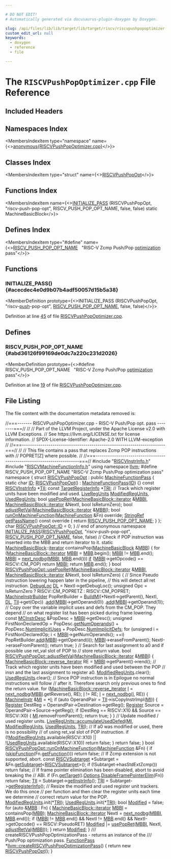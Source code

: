 ```yaml
---

# DO NOT EDIT!
# Automatically generated via docusaurus-plugin-doxygen by Doxygen.

slug: /api/files/lib/lib/target/lib/target/riscv/riscvpushpopoptimizer-cpp
custom_edit_url: null
keywords:
  - doxygen
  - reference
  - file

---
```





# The `RISCVPushPopOptimizer.cpp` File Reference

<DoxygenPage pluginConfig={pluginConfig}>



## Included Headers

<IncludesList>
<IncludesListItem
  filePath="RISCVInstrInfo.h"
  permalink="/docs/api/files/lib/lib/target/lib/target/riscv/riscvinstrinfo-h"
  isLocal="true" />
<IncludesListItem
  filePath="RISCVMachineFunctionInfo.h"
  permalink="/docs/api/files/lib/lib/target/lib/target/riscv/riscvmachinefunctioninfo-h"
  isLocal="true" />
</IncludesList>

## Namespaces Index

<MembersIndex>

<MembersIndexItem
  type="namespace"
  name={<><a href="/docs/api/namespaces/anonymous-riscvpushpopoptimizer-cpp-">anonymous&#123;RISCVPushPopOptimizer.cpp&#125;</a></>}>
</MembersIndexItem>

</MembersIndex>

## Classes Index

<MembersIndex>

<MembersIndexItem
  type="struct"
  name={<><a href="/docs/api/structs/anonymous-namespace-riscvpushpopoptimizer-cpp-/riscvpushpopopt">RISCVPushPopOpt</a></>}>
</MembersIndexItem>

</MembersIndex>

## Functions Index

<MembersIndex>

<MembersIndexItem
  name={<><a href="#acecdec4e0d9b07b4adf50057d15b5a38">INITIALIZE&#95;PASS</a> (RISCVPushPopOpt, &quot;riscv-push-pop-opt&quot;, RISCV&#95;PUSH&#95;POP&#95;OPT&#95;NAME, false, false) static MachineBasicBlock</>}>
</MembersIndexItem>

</MembersIndex>

## Defines Index

<MembersIndex>

<MembersIndexItem
  type="#define"
  name={<><a href="#abd36126f99169de0dc7a220c231d2026">RISCV&#95;PUSH&#95;POP&#95;OPT&#95;NAME</a>&nbsp;&nbsp;&nbsp;&quot;RISC-V Zcmp Push/Pop <a href="/docs/api/files/lib/lib/target/lib/target/hexagon/hexagonconstextenders-cpp/#a43d54efefb64441d158c7ee76c121c7a">optimization</a> pass&quot;</>}>
</MembersIndexItem>

</MembersIndex>


<SectionDefinition>

## Functions

### INITIALIZE&#95;PASS() {#acecdec4e0d9b07b4adf50057d15b5a38}

<MemberDefinition
  prototype={<>INITIALIZE&#95;PASS (RISCVPushPopOpt, &quot;riscv-<a href="/docs/api/files/lib/lib/remarks/bitstreamremarkserializer-cpp/#a720622fc32fd2435f7726d832d851ea6">push</a>-pop-opt&quot;, <a href="#abd36126f99169de0dc7a220c231d2026">RISCV&#95;PUSH&#95;POP&#95;OPT&#95;NAME</a>, false, false)</>}>

Definition at line <a href="#l00045">45</a> of file <a href="/docs/api/files/lib/lib/target/lib/target/riscv/riscvpushpopoptimizer-cpp">RISCVPushPopOptimizer.cpp</a>.
</MemberDefinition>

</SectionDefinition>

<SectionDefinition>

## Defines

### RISCV&#95;PUSH&#95;POP&#95;OPT&#95;NAME {#abd36126f99169de0dc7a220c231d2026}

<MemberDefinition
  prototype={<>#define RISCV&#95;PUSH&#95;POP&#95;OPT&#95;NAME&nbsp;&nbsp;&nbsp;&quot;RISC-V Zcmp Push/Pop <a href="/docs/api/files/lib/lib/target/lib/target/hexagon/hexagonconstextenders-cpp/#a43d54efefb64441d158c7ee76c121c7a">optimization</a> pass&quot;</>}>

Definition at line <a href="#l00019">19</a> of file <a href="/docs/api/files/lib/lib/target/lib/target/riscv/riscvpushpopoptimizer-cpp">RISCVPushPopOptimizer.cpp</a>.
</MemberDefinition>

</SectionDefinition>

## File Listing

The file content with the documentation metadata removed is:

<ProgramListing>

<Link id="l00001" /><CodeLine lineNumber="1"><Highlight kind="comment">//===------- RISCVPushPopOptimizer.cpp - RISC-V Push/Pop opt. pass --------===//</Highlight><Highlight kind="normal"></Highlight></CodeLine>
<Link id="l00002" /><CodeLine lineNumber="2"><Highlight kind="normal"></Highlight><Highlight kind="comment">//</Highlight><Highlight kind="normal"></Highlight></CodeLine>
<Link id="l00003" /><CodeLine lineNumber="3"><Highlight kind="normal"></Highlight><Highlight kind="comment">// Part of the LLVM Project, under the Apache License v2.0 with LLVM Exceptions.</Highlight><Highlight kind="normal"></Highlight></CodeLine>
<Link id="l00004" /><CodeLine lineNumber="4"><Highlight kind="normal"></Highlight><Highlight kind="comment">// See https://llvm.org/LICENSE.txt for license information.</Highlight><Highlight kind="normal"></Highlight></CodeLine>
<Link id="l00005" /><CodeLine lineNumber="5"><Highlight kind="normal"></Highlight><Highlight kind="comment">// SPDX-License-Identifier: Apache-2.0 WITH LLVM-exception</Highlight><Highlight kind="normal"></Highlight></CodeLine>
<Link id="l00006" /><CodeLine lineNumber="6"><Highlight kind="normal"></Highlight><Highlight kind="comment">//</Highlight><Highlight kind="normal"></Highlight></CodeLine>
<Link id="l00007" /><CodeLine lineNumber="7"><Highlight kind="normal"></Highlight><Highlight kind="comment">//===----------------------------------------------------------------------===//</Highlight><Highlight kind="normal"></Highlight></CodeLine>
<Link id="l00008" /><CodeLine lineNumber="8"><Highlight kind="normal"></Highlight><Highlight kind="comment">//</Highlight><Highlight kind="normal"></Highlight></CodeLine>
<Link id="l00009" /><CodeLine lineNumber="9"><Highlight kind="normal"></Highlight><Highlight kind="comment">// This file contains a pass that replaces Zcmp POP instructions with</Highlight><Highlight kind="normal"></Highlight></CodeLine>
<Link id="l00010" /><CodeLine lineNumber="10"><Highlight kind="normal"></Highlight><Highlight kind="comment">// POPRET&#91;Z&#93; where possible.</Highlight><Highlight kind="normal"></Highlight></CodeLine>
<Link id="l00011" /><CodeLine lineNumber="11"><Highlight kind="normal"></Highlight><Highlight kind="comment">//</Highlight><Highlight kind="normal"></Highlight></CodeLine>
<Link id="l00012" /><CodeLine lineNumber="12"><Highlight kind="normal"></Highlight><Highlight kind="comment">//===----------------------------------------------------------------------===//</Highlight><Highlight kind="normal"></Highlight></CodeLine>
<Link id="l00013" /><CodeLine lineNumber="13"><Highlight kind="normal"></Highlight></CodeLine>
<Link id="l00014" /><CodeLine lineNumber="14"><Highlight kind="normal"></Highlight><Highlight kind="preprocessor">#include &quot;<a href="/docs/api/files/lib/lib/target/lib/target/riscv/riscvinstrinfo-h">RISCVInstrInfo.h</a>&quot;</Highlight><Highlight kind="normal"></Highlight></CodeLine>
<Link id="l00015" /><CodeLine lineNumber="15"><Highlight kind="normal"></Highlight><Highlight kind="preprocessor">#include &quot;<a href="/docs/api/files/lib/lib/target/lib/target/riscv/riscvmachinefunctioninfo-h">RISCVMachineFunctionInfo.h</a>&quot;</Highlight><Highlight kind="normal"></Highlight></CodeLine>
<Link id="l00016" /><CodeLine lineNumber="16"><Highlight kind="normal"></Highlight></CodeLine>
<Link id="l00017" /><CodeLine lineNumber="17"><Highlight kind="normal"></Highlight><Highlight kind="keyword">using namespace </Highlight><Highlight kind="normal"><a href="/docs/api/namespaces/llvm">llvm</a>;</Highlight></CodeLine>
<Link id="l00018" /><CodeLine lineNumber="18"><Highlight kind="normal"></Highlight></CodeLine>
<Link id="l00019" /><CodeLine lineNumber="19" lineLink="#abd36126f99169de0dc7a220c231d2026"><Highlight kind="normal"></Highlight><Highlight kind="preprocessor">#define RISCV&#95;PUSH&#95;POP&#95;OPT&#95;NAME &quot;RISC-V Zcmp Push/Pop optimization pass&quot;</Highlight><Highlight kind="normal"></Highlight></CodeLine>
<Link id="l00020" /><CodeLine lineNumber="20"><Highlight kind="normal"></Highlight></CodeLine>
<Link id="l00021" /><CodeLine lineNumber="21" lineLink="/docs/api/namespaces/anonymous-riscvpushpopoptimizer-cpp-"><Highlight kind="normal"></Highlight><Highlight kind="keyword">namespace </Highlight><Highlight kind="normal">&#123;</Highlight></CodeLine>
<Link id="l00022" /><CodeLine lineNumber="22" lineLink="/docs/api/structs/anonymous-namespace-riscvpushpopoptimizer-cpp-/riscvpushpopopt"><Highlight kind="normal"></Highlight><Highlight kind="keyword">struct </Highlight><Highlight kind="normal"><a href="/docs/api/structs/anonymous-namespace-riscvpushpopoptimizer-cpp-/riscvpushpopopt/#aca2deec271394d33c245586cde17acf7">RISCVPushPopOpt</a> : </Highlight><Highlight kind="keyword">public</Highlight><Highlight kind="normal"> <a href="/docs/api/classes/llvm/machinefunctionpass/#a29c81d2386f4a727c6d33413807530c8">MachineFunctionPass</a> &#123;</Highlight></CodeLine>
<Link id="l00023" /><CodeLine lineNumber="23" lineLink="/docs/api/structs/anonymous-namespace-riscvpushpopoptimizer-cpp-/riscvpushpopopt/#ac82fb11a7eeb914639dca284e7ea9cb8"><Highlight kind="normal">  </Highlight><Highlight kind="keyword">static</Highlight><Highlight kind="normal"> </Highlight><Highlight kind="keywordtype">char</Highlight><Highlight kind="normal"> <a href="/docs/api/structs/anonymous-namespace-riscvpushpopoptimizer-cpp-/riscvpushpopopt/#ac82fb11a7eeb914639dca284e7ea9cb8">ID</a>;</Highlight></CodeLine>
<Link id="l00024" /><CodeLine lineNumber="24"><Highlight kind="normal"></Highlight></CodeLine>
<Link id="l00025" /><CodeLine lineNumber="25" lineLink="/docs/api/structs/anonymous-namespace-riscvpushpopoptimizer-cpp-/riscvpushpopopt/#aca2deec271394d33c245586cde17acf7"><Highlight kind="normal">  <a href="/docs/api/structs/anonymous-namespace-riscvpushpopoptimizer-cpp-/riscvpushpopopt/#aca2deec271394d33c245586cde17acf7">RISCVPushPopOpt</a>() : <a href="/docs/api/classes/llvm/machinefunctionpass/#a29c81d2386f4a727c6d33413807530c8">MachineFunctionPass</a>(<a href="/docs/api/structs/anonymous-namespace-riscvpushpopoptimizer-cpp-/riscvpushpopopt/#ac82fb11a7eeb914639dca284e7ea9cb8">ID</a>) &#123;&#125;</Highlight></CodeLine>
<Link id="l00026" /><CodeLine lineNumber="26"><Highlight kind="normal"></Highlight></CodeLine>
<Link id="l00027" /><CodeLine lineNumber="27" lineLink="/docs/api/structs/anonymous-namespace-riscvpushpopoptimizer-cpp-/riscvpushpopopt/#ab187916d4d9b27e99631d7821267dd0a"><Highlight kind="normal">  </Highlight><Highlight kind="keyword">const</Highlight><Highlight kind="normal"> <a href="/docs/api/classes/llvm/riscvinstrinfo">RISCVInstrInfo</a> &#42;<a href="/docs/api/structs/anonymous-namespace-riscvpushpopoptimizer-cpp-/riscvpushpopopt/#ab187916d4d9b27e99631d7821267dd0a">TII</a>;</Highlight></CodeLine>
<Link id="l00028" /><CodeLine lineNumber="28" lineLink="/docs/api/structs/anonymous-namespace-riscvpushpopoptimizer-cpp-/riscvpushpopopt/#a9ae4b2c7ac3ea57ae3425292f4c8d0d4"><Highlight kind="normal">  </Highlight><Highlight kind="keyword">const</Highlight><Highlight kind="normal"> <a href="/docs/api/classes/llvm/targetregisterinfo">TargetRegisterInfo</a> &#42;<a href="/docs/api/structs/anonymous-namespace-riscvpushpopoptimizer-cpp-/riscvpushpopopt/#a9ae4b2c7ac3ea57ae3425292f4c8d0d4">TRI</a>;</Highlight></CodeLine>
<Link id="l00029" /><CodeLine lineNumber="29"><Highlight kind="normal"></Highlight></CodeLine>
<Link id="l00030" /><CodeLine lineNumber="30"><Highlight kind="normal">  </Highlight><Highlight kind="comment">// Track which register units have been modified and used.</Highlight><Highlight kind="normal"></Highlight></CodeLine>
<Link id="l00031" /><CodeLine lineNumber="31" lineLink="/docs/api/structs/anonymous-namespace-riscvpushpopoptimizer-cpp-/riscvpushpopopt/#a347113dba77ab072347fdd6a5e4a876f"><Highlight kind="normal">  <a href="/docs/api/classes/llvm/liveregunits">LiveRegUnits</a> <a href="/docs/api/structs/anonymous-namespace-riscvpushpopoptimizer-cpp-/riscvpushpopopt/#a347113dba77ab072347fdd6a5e4a876f">ModifiedRegUnits</a>, <a href="/docs/api/structs/anonymous-namespace-riscvpushpopoptimizer-cpp-/riscvpushpopopt/#ab12f0fa00bf98dae22174e01baa897ff">UsedRegUnits</a>;</Highlight></CodeLine>
<Link id="l00032" /><CodeLine lineNumber="32"><Highlight kind="normal"></Highlight></CodeLine>
<Link id="l00033" /><CodeLine lineNumber="33"><Highlight kind="normal">  </Highlight><Highlight kind="keywordtype">bool</Highlight><Highlight kind="normal"> <a href="/docs/api/structs/anonymous-namespace-riscvpushpopoptimizer-cpp-/riscvpushpopopt/#a9c82d545821ce74a71125df227cde299">usePopRet</a>(<a href="/docs/api/classes/llvm/machinebasicblock/#ae34c996b58df9b9ce6695a0c8b70c533">MachineBasicBlock::iterator</a> &amp;<a href="/docs/api/files/lib/lib/target/lib/target/arm/armslshardening-cpp/#ad5f691fdc1a09aaf6df5fef958b35a3d">MBBI</a>,</Highlight></CodeLine>
<Link id="l00034" /><CodeLine lineNumber="34"><Highlight kind="normal">                 <a href="/docs/api/classes/llvm/machinebasicblock/#ae34c996b58df9b9ce6695a0c8b70c533">MachineBasicBlock::iterator</a> &amp;NextI, </Highlight><Highlight kind="keywordtype">bool</Highlight><Highlight kind="normal"> IsReturnZero);</Highlight></CodeLine>
<Link id="l00035" /><CodeLine lineNumber="35"><Highlight kind="normal">  </Highlight><Highlight kind="keywordtype">bool</Highlight><Highlight kind="normal"> <a href="/docs/api/structs/anonymous-namespace-riscvpushpopoptimizer-cpp-/riscvpushpopopt/#ac6bfa516458b5082ed19852b929836f1">adjustRetVal</a>(<a href="/docs/api/classes/llvm/machinebasicblock/#ae34c996b58df9b9ce6695a0c8b70c533">MachineBasicBlock::iterator</a> &amp;<a href="/docs/api/files/lib/lib/target/lib/target/arm/armslshardening-cpp/#ad5f691fdc1a09aaf6df5fef958b35a3d">MBBI</a>);</Highlight></CodeLine>
<Link id="l00036" /><CodeLine lineNumber="36"><Highlight kind="normal">  </Highlight><Highlight kind="keywordtype">bool</Highlight><Highlight kind="normal"> <a href="/docs/api/structs/anonymous-namespace-riscvpushpopoptimizer-cpp-/riscvpushpopopt/#a26b78c90211732e17d6b4d5adede3d62">runOnMachineFunction</a>(<a href="/docs/api/classes/llvm/machinefunction">MachineFunction</a> &amp;Fn) </Highlight><Highlight kind="keyword">override</Highlight><Highlight kind="normal">;</Highlight></CodeLine>
<Link id="l00037" /><CodeLine lineNumber="37"><Highlight kind="normal"></Highlight></CodeLine>
<Link id="l00038" /><CodeLine lineNumber="38" lineLink="/docs/api/structs/anonymous-namespace-riscvpushpopoptimizer-cpp-/riscvpushpopopt/#ade068b2b547e94c2e53f245c4a7494e7"><Highlight kind="normal">  <a href="/docs/api/classes/llvm/stringref">StringRef</a> <a href="/docs/api/structs/anonymous-namespace-riscvpushpopoptimizer-cpp-/riscvpushpopopt/#ade068b2b547e94c2e53f245c4a7494e7">getPassName</a>()</Highlight><Highlight kind="keyword"> const override </Highlight><Highlight kind="normal">&#123; </Highlight><Highlight kind="keywordflow">return</Highlight><Highlight kind="normal"> <a href="#abd36126f99169de0dc7a220c231d2026">RISCV&#95;PUSH&#95;POP&#95;OPT&#95;NAME</a>; &#125;</Highlight></CodeLine>
<Link id="l00039" /><CodeLine lineNumber="39"><Highlight kind="normal">&#125;;</Highlight></CodeLine>
<Link id="l00040" /><CodeLine lineNumber="40"><Highlight kind="normal"></Highlight></CodeLine>
<Link id="l00041" /><CodeLine lineNumber="41"><Highlight kind="normal"></Highlight><Highlight kind="keywordtype">char</Highlight><Highlight kind="normal"> <a href="/docs/api/structs/anonymous-namespace-riscvpushpopoptimizer-cpp-/riscvpushpopopt/#ac82fb11a7eeb914639dca284e7ea9cb8">RISCVPushPopOpt::ID</a> = 0;</Highlight></CodeLine>
<Link id="l00042" /><CodeLine lineNumber="42"><Highlight kind="normal"></Highlight></CodeLine>
<Link id="l00043" /><CodeLine lineNumber="43"><Highlight kind="normal">&#125; </Highlight><Highlight kind="comment">// end of anonymous namespace</Highlight><Highlight kind="normal"></Highlight></CodeLine>
<Link id="l00044" /><CodeLine lineNumber="44"><Highlight kind="normal"></Highlight></CodeLine>
<Link id="l00045" /><CodeLine lineNumber="45" lineLink="#acecdec4e0d9b07b4adf50057d15b5a38"><Highlight kind="normal"><a href="/docs/api/files/include/include/llvm/passsupport-h/#af807c9595d50b45c0008924c4679c85c">INITIALIZE&#95;PASS</a>(<a href="/docs/api/structs/anonymous-namespace-riscvpushpopoptimizer-cpp-/riscvpushpopopt/#aca2deec271394d33c245586cde17acf7">RISCVPushPopOpt</a>, </Highlight><Highlight kind="stringliteral">&quot;riscv-push-pop-opt&quot;</Highlight><Highlight kind="normal">, <a href="#abd36126f99169de0dc7a220c231d2026">RISCV&#95;PUSH&#95;POP&#95;OPT&#95;NAME</a>,</Highlight></CodeLine>
<Link id="l00046" /><CodeLine lineNumber="46"><Highlight kind="normal">                </Highlight><Highlight kind="keyword">false</Highlight><Highlight kind="normal">, </Highlight><Highlight kind="keyword">false</Highlight><Highlight kind="normal">)</Highlight></CodeLine>
<Link id="l00047" /><CodeLine lineNumber="47"><Highlight kind="normal"></Highlight></CodeLine>
<Link id="l00048" /><CodeLine lineNumber="48"><Highlight kind="normal"></Highlight><Highlight kind="comment">// Check if POP instruction was inserted into the MBB and return iterator to it.</Highlight><Highlight kind="normal"></Highlight></CodeLine>
<Link id="l00049" /><CodeLine lineNumber="49"><Highlight kind="normal">static <a href="/docs/api/classes/llvm/machinebasicblock">MachineBasicBlock</a>::<a href="/docs/api/classes/llvm/iplist">iterator</a> containsPop(<a href="/docs/api/classes/llvm/machinebasicblock">MachineBasicBlock</a> &amp;<a href="/docs/api/files/lib/lib/target/lib/target/arm/armslshardening-cpp/#a5958512eae2979bd2eb383977996a600">MBB</a>) &#123;</Highlight></CodeLine>
<Link id="l00050" /><CodeLine lineNumber="50"><Highlight kind="normal">  </Highlight><Highlight kind="keywordflow">for</Highlight><Highlight kind="normal"> (<a href="/docs/api/classes/llvm/machinebasicblock/#ae34c996b58df9b9ce6695a0c8b70c533">MachineBasicBlock::iterator</a> <a href="/docs/api/files/lib/lib/target/lib/target/arm/armslshardening-cpp/#ad5f691fdc1a09aaf6df5fef958b35a3d">MBBI</a> = <a href="/docs/api/files/lib/lib/target/lib/target/arm/armslshardening-cpp/#a5958512eae2979bd2eb383977996a600">MBB</a>.begin(); <a href="/docs/api/files/lib/lib/target/lib/target/arm/armslshardening-cpp/#ad5f691fdc1a09aaf6df5fef958b35a3d">MBBI</a> != <a href="/docs/api/files/lib/lib/target/lib/target/arm/armslshardening-cpp/#a5958512eae2979bd2eb383977996a600">MBB</a>.end();</Highlight></CodeLine>
<Link id="l00051" /><CodeLine lineNumber="51"><Highlight kind="normal">       <a href="/docs/api/files/lib/lib/target/lib/target/arm/armslshardening-cpp/#ad5f691fdc1a09aaf6df5fef958b35a3d">MBBI</a> = <a href="/docs/api/namespaces/llvm/#a0270bdca4aeb43f39bf91c900a398057">next&#95;nodbg</a>(<a href="/docs/api/files/lib/lib/target/lib/target/arm/armslshardening-cpp/#ad5f691fdc1a09aaf6df5fef958b35a3d">MBBI</a>, <a href="/docs/api/files/lib/lib/target/lib/target/arm/armslshardening-cpp/#a5958512eae2979bd2eb383977996a600">MBB</a>.end()))</Highlight></CodeLine>
<Link id="l00052" /><CodeLine lineNumber="52"><Highlight kind="normal">    <a href="/docs/api/files/lib/lib/passes/passbuilderbindings-cpp/#acdfbcf188e2d4a80837e89de2ccdffab">if</a> (<a href="/docs/api/files/lib/lib/target/lib/target/arm/armslshardening-cpp/#ad5f691fdc1a09aaf6df5fef958b35a3d">MBBI</a>-&gt;getOpcode() == RISCV::CM&#95;POP)</Highlight></CodeLine>
<Link id="l00053" /><CodeLine lineNumber="53"><Highlight kind="normal">      </Highlight><Highlight kind="keywordflow">return</Highlight><Highlight kind="normal"> <a href="/docs/api/files/lib/lib/target/lib/target/arm/armslshardening-cpp/#ad5f691fdc1a09aaf6df5fef958b35a3d">MBBI</a>;</Highlight></CodeLine>
<Link id="l00054" /><CodeLine lineNumber="54"><Highlight kind="normal"></Highlight></CodeLine>
<Link id="l00055" /><CodeLine lineNumber="55"><Highlight kind="normal">  </Highlight><Highlight kind="keywordflow">return</Highlight><Highlight kind="normal"> <a href="/docs/api/files/lib/lib/target/lib/target/arm/armslshardening-cpp/#a5958512eae2979bd2eb383977996a600">MBB</a>.end();</Highlight></CodeLine>
<Link id="l00056" /><CodeLine lineNumber="56"><Highlight kind="normal">&#125;</Highlight></CodeLine>
<Link id="l00057" /><CodeLine lineNumber="57"><Highlight kind="normal"></Highlight></CodeLine>
<Link id="l00058" /><CodeLine lineNumber="58" lineLink="/docs/api/structs/anonymous-namespace-riscvpushpopoptimizer-cpp-/riscvpushpopopt/#a9c82d545821ce74a71125df227cde299"><Highlight kind="normal"></Highlight><Highlight kind="keywordtype">bool</Highlight><Highlight kind="normal"> <a href="/docs/api/structs/anonymous-namespace-riscvpushpopoptimizer-cpp-/riscvpushpopopt/#a9c82d545821ce74a71125df227cde299">RISCVPushPopOpt::usePopRet</a>(<a href="/docs/api/classes/llvm/machinebasicblock/#ae34c996b58df9b9ce6695a0c8b70c533">MachineBasicBlock::iterator</a> &amp;<a href="/docs/api/files/lib/lib/target/lib/target/arm/armslshardening-cpp/#ad5f691fdc1a09aaf6df5fef958b35a3d">MBBI</a>,</Highlight></CodeLine>
<Link id="l00059" /><CodeLine lineNumber="59"><Highlight kind="normal">                                <a href="/docs/api/classes/llvm/machinebasicblock/#ae34c996b58df9b9ce6695a0c8b70c533">MachineBasicBlock::iterator</a> &amp;NextI,</Highlight></CodeLine>
<Link id="l00060" /><CodeLine lineNumber="60"><Highlight kind="normal">                                </Highlight><Highlight kind="keywordtype">bool</Highlight><Highlight kind="normal"> IsReturnZero) &#123;</Highlight></CodeLine>
<Link id="l00061" /><CodeLine lineNumber="61"><Highlight kind="normal">  </Highlight><Highlight kind="comment">// Since Pseudo instruction lowering happen later in the pipeline,</Highlight><Highlight kind="normal"></Highlight></CodeLine>
<Link id="l00062" /><CodeLine lineNumber="62"><Highlight kind="normal">  </Highlight><Highlight kind="comment">// this will detect all ret instruction.</Highlight><Highlight kind="normal"></Highlight></CodeLine>
<Link id="l00063" /><CodeLine lineNumber="63"><Highlight kind="normal">  <a href="/docs/api/classes/llvm/debugloc">DebugLoc</a> <a href="/docs/api/files/lib/lib/target/lib/target/arm/armslshardening-cpp/#ad467c4ab9119043f9b7750ab986be61a">DL</a> = NextI-&gt;getDebugLoc();</Highlight></CodeLine>
<Link id="l00064" /><CodeLine lineNumber="64"><Highlight kind="normal">  </Highlight><Highlight kind="keywordtype">unsigned</Highlight><Highlight kind="normal"> Opc = IsReturnZero ? RISCV::CM&#95;POPRETZ : RISCV::CM&#95;POPRET;</Highlight></CodeLine>
<Link id="l00065" /><CodeLine lineNumber="65"><Highlight kind="normal">  <a href="/docs/api/classes/llvm/machineinstrbuilder">MachineInstrBuilder</a> PopRetBuilder =</Highlight></CodeLine>
<Link id="l00066" /><CodeLine lineNumber="66"><Highlight kind="normal">      <a href="/docs/api/namespaces/llvm/#a17e04afcf0c5efeb0eb6a9a45287b5e4">BuildMI</a>(&#42;NextI-&gt;getParent(), NextI, <a href="/docs/api/files/lib/lib/target/lib/target/arm/armslshardening-cpp/#ad467c4ab9119043f9b7750ab986be61a">DL</a>, <a href="/docs/api/structs/anonymous-namespace-riscvpushpopoptimizer-cpp-/riscvpushpopopt/#ab187916d4d9b27e99631d7821267dd0a">TII</a>-&gt;get(Opc))</Highlight></CodeLine>
<Link id="l00067" /><CodeLine lineNumber="67"><Highlight kind="normal">          .<a href="/docs/api/classes/llvm/machineinstrbuilder/#a713eab58694282971c413a0d6de5975c">add</a>(<a href="/docs/api/files/lib/lib/target/lib/target/arm/armslshardening-cpp/#ad5f691fdc1a09aaf6df5fef958b35a3d">MBBI</a>-&gt;getOperand(0))</Highlight></CodeLine>
<Link id="l00068" /><CodeLine lineNumber="68"><Highlight kind="normal">          .<a href="/docs/api/classes/llvm/machineinstrbuilder/#a713eab58694282971c413a0d6de5975c">add</a>(<a href="/docs/api/files/lib/lib/target/lib/target/arm/armslshardening-cpp/#ad5f691fdc1a09aaf6df5fef958b35a3d">MBBI</a>-&gt;getOperand(1));</Highlight></CodeLine>
<Link id="l00069" /><CodeLine lineNumber="69"><Highlight kind="normal"></Highlight></CodeLine>
<Link id="l00070" /><CodeLine lineNumber="70"><Highlight kind="normal">  </Highlight><Highlight kind="comment">// Copy over the variable implicit uses and defs from the CM&#95;POP. They depend</Highlight><Highlight kind="normal"></Highlight></CodeLine>
<Link id="l00071" /><CodeLine lineNumber="71"><Highlight kind="normal">  </Highlight><Highlight kind="comment">// on what register list has been picked during frame lowering.</Highlight><Highlight kind="normal"></Highlight></CodeLine>
<Link id="l00072" /><CodeLine lineNumber="72"><Highlight kind="normal">  </Highlight><Highlight kind="keyword">const</Highlight><Highlight kind="normal"> <a href="/docs/api/classes/llvm/mcinstrdesc">MCInstrDesc</a> &amp;PopDesc = <a href="/docs/api/files/lib/lib/target/lib/target/arm/armslshardening-cpp/#ad5f691fdc1a09aaf6df5fef958b35a3d">MBBI</a>-&gt;getDesc();</Highlight></CodeLine>
<Link id="l00073" /><CodeLine lineNumber="73"><Highlight kind="normal">  </Highlight><Highlight kind="keywordtype">unsigned</Highlight><Highlight kind="normal"> FirstNonDeclaredOp = PopDesc.<a href="/docs/api/classes/llvm/mcinstrdesc/#a0ca904e64ee29c8812ed34e632d3c947">getNumOperands</a>() +</Highlight></CodeLine>
<Link id="l00074" /><CodeLine lineNumber="74"><Highlight kind="normal">                                PopDesc.<a href="/docs/api/classes/llvm/mcinstrdesc/#a0213025f97776e13649b1136bae07524">NumImplicitUses</a> +</Highlight></CodeLine>
<Link id="l00075" /><CodeLine lineNumber="75"><Highlight kind="normal">                                PopDesc.<a href="/docs/api/classes/llvm/mcinstrdesc/#a0d45da21f713463669876b3efeaeb95a">NumImplicitDefs</a>;</Highlight></CodeLine>
<Link id="l00076" /><CodeLine lineNumber="76"><Highlight kind="normal">  </Highlight><Highlight kind="keywordflow">for</Highlight><Highlight kind="normal"> (</Highlight><Highlight kind="keywordtype">unsigned</Highlight><Highlight kind="normal"> i = FirstNonDeclaredOp; i &lt; <a href="/docs/api/files/lib/lib/target/lib/target/arm/armslshardening-cpp/#ad5f691fdc1a09aaf6df5fef958b35a3d">MBBI</a>-&gt;getNumOperands(); ++i)</Highlight></CodeLine>
<Link id="l00077" /><CodeLine lineNumber="77"><Highlight kind="normal">    PopRetBuilder.<a href="/docs/api/classes/llvm/machineinstrbuilder/#a713eab58694282971c413a0d6de5975c">add</a>(<a href="/docs/api/files/lib/lib/target/lib/target/arm/armslshardening-cpp/#ad5f691fdc1a09aaf6df5fef958b35a3d">MBBI</a>-&gt;getOperand(i));</Highlight></CodeLine>
<Link id="l00078" /><CodeLine lineNumber="78"><Highlight kind="normal"></Highlight></CodeLine>
<Link id="l00079" /><CodeLine lineNumber="79"><Highlight kind="normal">  <a href="/docs/api/files/lib/lib/target/lib/target/arm/armslshardening-cpp/#ad5f691fdc1a09aaf6df5fef958b35a3d">MBBI</a>-&gt;eraseFromParent();</Highlight></CodeLine>
<Link id="l00080" /><CodeLine lineNumber="80"><Highlight kind="normal">  NextI-&gt;eraseFromParent();</Highlight></CodeLine>
<Link id="l00081" /><CodeLine lineNumber="81"><Highlight kind="normal">  </Highlight><Highlight kind="keywordflow">return</Highlight><Highlight kind="normal"> </Highlight><Highlight kind="keyword">true</Highlight><Highlight kind="normal">;</Highlight></CodeLine>
<Link id="l00082" /><CodeLine lineNumber="82"><Highlight kind="normal">&#125;</Highlight></CodeLine>
<Link id="l00083" /><CodeLine lineNumber="83"><Highlight kind="normal"></Highlight></CodeLine>
<Link id="l00084" /><CodeLine lineNumber="84"><Highlight kind="normal"></Highlight><Highlight kind="comment">// Search for last assignment to a0 and if possible use ret&#95;val slot of POP to</Highlight><Highlight kind="normal"></Highlight></CodeLine>
<Link id="l00085" /><CodeLine lineNumber="85"><Highlight kind="normal"></Highlight><Highlight kind="comment">// store return value.</Highlight><Highlight kind="normal"></Highlight></CodeLine>
<Link id="l00086" /><CodeLine lineNumber="86" lineLink="/docs/api/structs/anonymous-namespace-riscvpushpopoptimizer-cpp-/riscvpushpopopt/#ac6bfa516458b5082ed19852b929836f1"><Highlight kind="normal"></Highlight><Highlight kind="keywordtype">bool</Highlight><Highlight kind="normal"> <a href="/docs/api/structs/anonymous-namespace-riscvpushpopoptimizer-cpp-/riscvpushpopopt/#ac6bfa516458b5082ed19852b929836f1">RISCVPushPopOpt::adjustRetVal</a>(<a href="/docs/api/classes/llvm/machinebasicblock/#ae34c996b58df9b9ce6695a0c8b70c533">MachineBasicBlock::iterator</a> &amp;<a href="/docs/api/files/lib/lib/target/lib/target/arm/armslshardening-cpp/#ad5f691fdc1a09aaf6df5fef958b35a3d">MBBI</a>) &#123;</Highlight></CodeLine>
<Link id="l00087" /><CodeLine lineNumber="87"><Highlight kind="normal">  <a href="/docs/api/classes/llvm/machinebasicblock/#abada92f8cd2854d2b747f14c4a7be0ed">MachineBasicBlock::reverse&#95;iterator</a> RE = <a href="/docs/api/files/lib/lib/target/lib/target/arm/armslshardening-cpp/#ad5f691fdc1a09aaf6df5fef958b35a3d">MBBI</a>-&gt;getParent()-&gt;rend();</Highlight></CodeLine>
<Link id="l00088" /><CodeLine lineNumber="88"><Highlight kind="normal">  </Highlight><Highlight kind="comment">// Track which register units have been modified and used between the POP</Highlight><Highlight kind="normal"></Highlight></CodeLine>
<Link id="l00089" /><CodeLine lineNumber="89"><Highlight kind="normal">  </Highlight><Highlight kind="comment">// insn and the last assignment to register a0.</Highlight><Highlight kind="normal"></Highlight></CodeLine>
<Link id="l00090" /><CodeLine lineNumber="90"><Highlight kind="normal">  <a href="/docs/api/structs/anonymous-namespace-riscvpushpopoptimizer-cpp-/riscvpushpopopt/#a347113dba77ab072347fdd6a5e4a876f">ModifiedRegUnits</a>.clear();</Highlight></CodeLine>
<Link id="l00091" /><CodeLine lineNumber="91"><Highlight kind="normal">  <a href="/docs/api/structs/anonymous-namespace-riscvpushpopoptimizer-cpp-/riscvpushpopopt/#ab12f0fa00bf98dae22174e01baa897ff">UsedRegUnits</a>.clear();</Highlight></CodeLine>
<Link id="l00092" /><CodeLine lineNumber="92"><Highlight kind="normal">  </Highlight><Highlight kind="comment">// Since POP instruction is in Epilogue no normal instructions will follow</Highlight><Highlight kind="normal"></Highlight></CodeLine>
<Link id="l00093" /><CodeLine lineNumber="93"><Highlight kind="normal">  </Highlight><Highlight kind="comment">// after it. Therefore search only previous ones to find the return value.</Highlight><Highlight kind="normal"></Highlight></CodeLine>
<Link id="l00094" /><CodeLine lineNumber="94"><Highlight kind="normal">  </Highlight><Highlight kind="keywordflow">for</Highlight><Highlight kind="normal"> (<a href="/docs/api/classes/llvm/machinebasicblock/#abada92f8cd2854d2b747f14c4a7be0ed">MachineBasicBlock::reverse&#95;iterator</a> <a href="/docs/api/files/lib/lib/support/md5-cpp/#ac0eafdc9ee161b71e7af98af736952fd">I</a> =</Highlight></CodeLine>
<Link id="l00095" /><CodeLine lineNumber="95"><Highlight kind="normal">           <a href="/docs/api/namespaces/llvm/#a0270bdca4aeb43f39bf91c900a398057">next&#95;nodbg</a>(<a href="/docs/api/files/lib/lib/target/lib/target/arm/armslshardening-cpp/#ad5f691fdc1a09aaf6df5fef958b35a3d">MBBI</a>.getReverse(), RE);</Highlight></CodeLine>
<Link id="l00096" /><CodeLine lineNumber="96"><Highlight kind="normal">       <a href="/docs/api/files/lib/lib/support/md5-cpp/#ac0eafdc9ee161b71e7af98af736952fd">I</a> != RE; <a href="/docs/api/files/lib/lib/support/md5-cpp/#ac0eafdc9ee161b71e7af98af736952fd">I</a> = <a href="/docs/api/namespaces/llvm/#a0270bdca4aeb43f39bf91c900a398057">next&#95;nodbg</a>(<a href="/docs/api/files/lib/lib/support/md5-cpp/#ac0eafdc9ee161b71e7af98af736952fd">I</a>, RE)) &#123;</Highlight></CodeLine>
<Link id="l00097" /><CodeLine lineNumber="97"><Highlight kind="normal">    <a href="/docs/api/classes/llvm/machineinstr">MachineInstr</a> &amp;<a href="/docs/api/files/lib/lib/codegen/lib/codegen/globalisel/irtranslator-cpp/#abe44dfdea65b4f7e11e0a608ab708b76">MI</a> = &#42;<a href="/docs/api/files/lib/lib/support/md5-cpp/#ac0eafdc9ee161b71e7af98af736952fd">I</a>;</Highlight></CodeLine>
<Link id="l00098" /><CodeLine lineNumber="98"><Highlight kind="normal">    </Highlight><Highlight kind="keywordflow">if</Highlight><Highlight kind="normal"> (</Highlight><Highlight kind="keyword">auto</Highlight><Highlight kind="normal"> OperandPair = <a href="/docs/api/structs/anonymous-namespace-riscvpushpopoptimizer-cpp-/riscvpushpopopt/#ab187916d4d9b27e99631d7821267dd0a">TII</a>-&gt;isCopyInstrImpl(<a href="/docs/api/files/lib/lib/codegen/lib/codegen/globalisel/irtranslator-cpp/#abe44dfdea65b4f7e11e0a608ab708b76">MI</a>)) &#123;</Highlight></CodeLine>
<Link id="l00099" /><CodeLine lineNumber="99"><Highlight kind="normal">      <a href="/docs/api/classes/llvm/register">Register</a> DestReg = OperandPair-&gt;Destination-&gt;getReg();</Highlight></CodeLine>
<Link id="l00100" /><CodeLine lineNumber="100"><Highlight kind="normal">      <a href="/docs/api/classes/llvm/register">Register</a> Source = OperandPair-&gt;Source-&gt;getReg();</Highlight></CodeLine>
<Link id="l00101" /><CodeLine lineNumber="101"><Highlight kind="normal">      </Highlight><Highlight kind="keywordflow">if</Highlight><Highlight kind="normal"> (DestReg == RISCV::X10 &amp;&amp; Source == RISCV::X0) &#123;</Highlight></CodeLine>
<Link id="l00102" /><CodeLine lineNumber="102"><Highlight kind="normal">        <a href="/docs/api/files/lib/lib/codegen/lib/codegen/globalisel/irtranslator-cpp/#abe44dfdea65b4f7e11e0a608ab708b76">MI</a>.removeFromParent();</Highlight></CodeLine>
<Link id="l00103" /><CodeLine lineNumber="103"><Highlight kind="normal">        </Highlight><Highlight kind="keywordflow">return</Highlight><Highlight kind="normal"> </Highlight><Highlight kind="keyword">true</Highlight><Highlight kind="normal">;</Highlight></CodeLine>
<Link id="l00104" /><CodeLine lineNumber="104"><Highlight kind="normal">      &#125;</Highlight></CodeLine>
<Link id="l00105" /><CodeLine lineNumber="105"><Highlight kind="normal">    &#125;</Highlight></CodeLine>
<Link id="l00106" /><CodeLine lineNumber="106"><Highlight kind="normal">    </Highlight><Highlight kind="comment">// Update modified / used register units.</Highlight><Highlight kind="normal"></Highlight></CodeLine>
<Link id="l00107" /><CodeLine lineNumber="107"><Highlight kind="normal">    <a href="/docs/api/classes/llvm/liveregunits/#a06c3c14971a6414e21bf3a0a2652de0f">LiveRegUnits::accumulateUsedDefed</a>(<a href="/docs/api/files/lib/lib/codegen/lib/codegen/globalisel/irtranslator-cpp/#abe44dfdea65b4f7e11e0a608ab708b76">MI</a>, <a href="/docs/api/structs/anonymous-namespace-riscvpushpopoptimizer-cpp-/riscvpushpopopt/#a347113dba77ab072347fdd6a5e4a876f">ModifiedRegUnits</a>, <a href="/docs/api/structs/anonymous-namespace-riscvpushpopoptimizer-cpp-/riscvpushpopopt/#ab12f0fa00bf98dae22174e01baa897ff">UsedRegUnits</a>, <a href="/docs/api/structs/anonymous-namespace-riscvpushpopoptimizer-cpp-/riscvpushpopopt/#a9ae4b2c7ac3ea57ae3425292f4c8d0d4">TRI</a>);</Highlight></CodeLine>
<Link id="l00108" /><CodeLine lineNumber="108"><Highlight kind="normal">    </Highlight><Highlight kind="comment">// If a0 was modified or used, there is no possibility</Highlight><Highlight kind="normal"></Highlight></CodeLine>
<Link id="l00109" /><CodeLine lineNumber="109"><Highlight kind="normal">    </Highlight><Highlight kind="comment">// of using ret&#95;val slot of POP instruction.</Highlight><Highlight kind="normal"></Highlight></CodeLine>
<Link id="l00110" /><CodeLine lineNumber="110"><Highlight kind="normal">    </Highlight><Highlight kind="keywordflow">if</Highlight><Highlight kind="normal"> (!<a href="/docs/api/structs/anonymous-namespace-riscvpushpopoptimizer-cpp-/riscvpushpopopt/#a347113dba77ab072347fdd6a5e4a876f">ModifiedRegUnits</a>.available(RISCV::X10) ||</Highlight></CodeLine>
<Link id="l00111" /><CodeLine lineNumber="111"><Highlight kind="normal">        !<a href="/docs/api/structs/anonymous-namespace-riscvpushpopoptimizer-cpp-/riscvpushpopopt/#ab12f0fa00bf98dae22174e01baa897ff">UsedRegUnits</a>.available(RISCV::X10))</Highlight></CodeLine>
<Link id="l00112" /><CodeLine lineNumber="112"><Highlight kind="normal">      </Highlight><Highlight kind="keywordflow">return</Highlight><Highlight kind="normal"> </Highlight><Highlight kind="keyword">false</Highlight><Highlight kind="normal">;</Highlight></CodeLine>
<Link id="l00113" /><CodeLine lineNumber="113"><Highlight kind="normal">  &#125;</Highlight></CodeLine>
<Link id="l00114" /><CodeLine lineNumber="114"><Highlight kind="normal">  </Highlight><Highlight kind="keywordflow">return</Highlight><Highlight kind="normal"> </Highlight><Highlight kind="keyword">false</Highlight><Highlight kind="normal">;</Highlight></CodeLine>
<Link id="l00115" /><CodeLine lineNumber="115"><Highlight kind="normal">&#125;</Highlight></CodeLine>
<Link id="l00116" /><CodeLine lineNumber="116"><Highlight kind="normal"></Highlight></CodeLine>
<Link id="l00117" /><CodeLine lineNumber="117" lineLink="/docs/api/structs/anonymous-namespace-riscvpushpopoptimizer-cpp-/riscvpushpopopt/#a26b78c90211732e17d6b4d5adede3d62"><Highlight kind="normal"></Highlight><Highlight kind="keywordtype">bool</Highlight><Highlight kind="normal"> <a href="/docs/api/structs/anonymous-namespace-riscvpushpopoptimizer-cpp-/riscvpushpopopt/#a26b78c90211732e17d6b4d5adede3d62">RISCVPushPopOpt::runOnMachineFunction</a>(<a href="/docs/api/classes/llvm/machinefunction">MachineFunction</a> &amp;Fn) &#123;</Highlight></CodeLine>
<Link id="l00118" /><CodeLine lineNumber="118"><Highlight kind="normal">  </Highlight><Highlight kind="keywordflow">if</Highlight><Highlight kind="normal"> (<a href="/docs/api/classes/llvm/functionpass/#af9f5f511d75e16f09a5520cb9444cfa8">skipFunction</a>(Fn.<a href="/docs/api/classes/llvm/machinefunction/#a977ddce262de45c645be23d951066351">getFunction</a>()))</Highlight></CodeLine>
<Link id="l00119" /><CodeLine lineNumber="119"><Highlight kind="normal">    </Highlight><Highlight kind="keywordflow">return</Highlight><Highlight kind="normal"> </Highlight><Highlight kind="keyword">false</Highlight><Highlight kind="normal">;</Highlight></CodeLine>
<Link id="l00120" /><CodeLine lineNumber="120"><Highlight kind="normal"></Highlight></CodeLine>
<Link id="l00121" /><CodeLine lineNumber="121"><Highlight kind="normal">  </Highlight><Highlight kind="comment">// If Zcmp extension is not supported, abort.</Highlight><Highlight kind="normal"></Highlight></CodeLine>
<Link id="l00122" /><CodeLine lineNumber="122"><Highlight kind="normal">  </Highlight><Highlight kind="keyword">const</Highlight><Highlight kind="normal"> <a href="/docs/api/classes/llvm/riscvsubtarget">RISCVSubtarget</a> &#42;Subtarget = &amp;Fn.<a href="/docs/api/classes/llvm/machinefunction/#a3825368aca2bc1550d173660df4da6a6">getSubtarget</a>&lt;<a href="/docs/api/classes/llvm/riscvsubtarget">RISCVSubtarget</a>&gt;();</Highlight></CodeLine>
<Link id="l00123" /><CodeLine lineNumber="123"><Highlight kind="normal">  </Highlight><Highlight kind="keywordflow">if</Highlight><Highlight kind="normal"> (!Subtarget-&gt;hasStdExtZcmp())</Highlight></CodeLine>
<Link id="l00124" /><CodeLine lineNumber="124"><Highlight kind="normal">    </Highlight><Highlight kind="keywordflow">return</Highlight><Highlight kind="normal"> </Highlight><Highlight kind="keyword">false</Highlight><Highlight kind="normal">;</Highlight></CodeLine>
<Link id="l00125" /><CodeLine lineNumber="125"><Highlight kind="normal"></Highlight></CodeLine>
<Link id="l00126" /><CodeLine lineNumber="126"><Highlight kind="normal">  </Highlight><Highlight kind="comment">// If frame pointer elimination has been disabled, abort to avoid breaking the</Highlight><Highlight kind="normal"></Highlight></CodeLine>
<Link id="l00127" /><CodeLine lineNumber="127"><Highlight kind="normal">  </Highlight><Highlight kind="comment">// ABI.</Highlight><Highlight kind="normal"></Highlight></CodeLine>
<Link id="l00128" /><CodeLine lineNumber="128"><Highlight kind="normal">  </Highlight><Highlight kind="keywordflow">if</Highlight><Highlight kind="normal"> (Fn.<a href="/docs/api/classes/llvm/machinefunction/#af777ff93c9e07a6ff5ffe3226deb3e76">getTarget</a>().<a href="/docs/api/classes/llvm/targetmachine/#ab1fb67187fc37e569cc5171cbebba873">Options</a>.<a href="/docs/api/classes/llvm/targetoptions/#aad0fc1de8197ddf2c49346c5d92a2bec">DisableFramePointerElim</a>(Fn))</Highlight></CodeLine>
<Link id="l00129" /><CodeLine lineNumber="129"><Highlight kind="normal">    </Highlight><Highlight kind="keywordflow">return</Highlight><Highlight kind="normal"> </Highlight><Highlight kind="keyword">false</Highlight><Highlight kind="normal">;</Highlight></CodeLine>
<Link id="l00130" /><CodeLine lineNumber="130"><Highlight kind="normal"></Highlight></CodeLine>
<Link id="l00131" /><CodeLine lineNumber="131"><Highlight kind="normal">  <a href="/docs/api/structs/anonymous-namespace-riscvpushpopoptimizer-cpp-/riscvpushpopopt/#ab187916d4d9b27e99631d7821267dd0a">TII</a> = Subtarget-&gt;<a href="/docs/api/classes/llvm/riscvsubtarget/#ad1484b3b6dbf33deb1c526d456f1d256">getInstrInfo</a>();</Highlight></CodeLine>
<Link id="l00132" /><CodeLine lineNumber="132"><Highlight kind="normal">  <a href="/docs/api/structs/anonymous-namespace-riscvpushpopoptimizer-cpp-/riscvpushpopopt/#a9ae4b2c7ac3ea57ae3425292f4c8d0d4">TRI</a> = Subtarget-&gt;<a href="/docs/api/classes/llvm/riscvsubtarget/#ac548025beac55d0f686dab8fa015e968">getRegisterInfo</a>();</Highlight></CodeLine>
<Link id="l00133" /><CodeLine lineNumber="133"><Highlight kind="normal">  </Highlight><Highlight kind="comment">// Resize the modified and used register unit trackers.  We do this once</Highlight><Highlight kind="normal"></Highlight></CodeLine>
<Link id="l00134" /><CodeLine lineNumber="134"><Highlight kind="normal">  </Highlight><Highlight kind="comment">// per function and then clear the register units each time we determine</Highlight><Highlight kind="normal"></Highlight></CodeLine>
<Link id="l00135" /><CodeLine lineNumber="135"><Highlight kind="normal">  </Highlight><Highlight kind="comment">// correct return value for the POP.</Highlight><Highlight kind="normal"></Highlight></CodeLine>
<Link id="l00136" /><CodeLine lineNumber="136"><Highlight kind="normal">  <a href="/docs/api/structs/anonymous-namespace-riscvpushpopoptimizer-cpp-/riscvpushpopopt/#a347113dba77ab072347fdd6a5e4a876f">ModifiedRegUnits</a>.init(&#42;<a href="/docs/api/structs/anonymous-namespace-riscvpushpopoptimizer-cpp-/riscvpushpopopt/#a9ae4b2c7ac3ea57ae3425292f4c8d0d4">TRI</a>);</Highlight></CodeLine>
<Link id="l00137" /><CodeLine lineNumber="137"><Highlight kind="normal">  <a href="/docs/api/structs/anonymous-namespace-riscvpushpopoptimizer-cpp-/riscvpushpopopt/#ab12f0fa00bf98dae22174e01baa897ff">UsedRegUnits</a>.init(&#42;<a href="/docs/api/structs/anonymous-namespace-riscvpushpopoptimizer-cpp-/riscvpushpopopt/#a9ae4b2c7ac3ea57ae3425292f4c8d0d4">TRI</a>);</Highlight></CodeLine>
<Link id="l00138" /><CodeLine lineNumber="138"><Highlight kind="normal">  </Highlight><Highlight kind="keywordtype">bool</Highlight><Highlight kind="normal"> <a href="/docs/api/files/lib/lib/transforms/lib/transforms/scalar/loopdeletion-cpp/#a0f1c83c3d08d80b12c424962a5e94ce8a35e0c8c0b180c95d4e122e55ed62cc64">Modified</a> = </Highlight><Highlight kind="keyword">false</Highlight><Highlight kind="normal">;</Highlight></CodeLine>
<Link id="l00139" /><CodeLine lineNumber="139"><Highlight kind="normal">  </Highlight><Highlight kind="keywordflow">for</Highlight><Highlight kind="normal"> (</Highlight><Highlight kind="keyword">auto</Highlight><Highlight kind="normal"> &amp;<a href="/docs/api/files/lib/lib/target/lib/target/arm/armslshardening-cpp/#a5958512eae2979bd2eb383977996a600">MBB</a> : Fn) &#123;</Highlight></CodeLine>
<Link id="l00140" /><CodeLine lineNumber="140"><Highlight kind="normal">    <a href="/docs/api/classes/llvm/machinebasicblock/#ae34c996b58df9b9ce6695a0c8b70c533">MachineBasicBlock::iterator</a> <a href="/docs/api/files/lib/lib/target/lib/target/arm/armslshardening-cpp/#ad5f691fdc1a09aaf6df5fef958b35a3d">MBBI</a> = containsPop(<a href="/docs/api/files/lib/lib/target/lib/target/arm/armslshardening-cpp/#a5958512eae2979bd2eb383977996a600">MBB</a>);</Highlight></CodeLine>
<Link id="l00141" /><CodeLine lineNumber="141"><Highlight kind="normal">    <a href="/docs/api/classes/llvm/machinebasicblock/#ae34c996b58df9b9ce6695a0c8b70c533">MachineBasicBlock::iterator</a> NextI = <a href="/docs/api/namespaces/llvm/#a0270bdca4aeb43f39bf91c900a398057">next&#95;nodbg</a>(<a href="/docs/api/files/lib/lib/target/lib/target/arm/armslshardening-cpp/#ad5f691fdc1a09aaf6df5fef958b35a3d">MBBI</a>, <a href="/docs/api/files/lib/lib/target/lib/target/arm/armslshardening-cpp/#a5958512eae2979bd2eb383977996a600">MBB</a>.end());</Highlight></CodeLine>
<Link id="l00142" /><CodeLine lineNumber="142"><Highlight kind="normal">    </Highlight><Highlight kind="keywordflow">if</Highlight><Highlight kind="normal"> (<a href="/docs/api/files/lib/lib/target/lib/target/arm/armslshardening-cpp/#ad5f691fdc1a09aaf6df5fef958b35a3d">MBBI</a> != <a href="/docs/api/files/lib/lib/target/lib/target/arm/armslshardening-cpp/#a5958512eae2979bd2eb383977996a600">MBB</a>.end() &amp;&amp; NextI != <a href="/docs/api/files/lib/lib/target/lib/target/arm/armslshardening-cpp/#a5958512eae2979bd2eb383977996a600">MBB</a>.end() &amp;&amp;</Highlight></CodeLine>
<Link id="l00143" /><CodeLine lineNumber="143"><Highlight kind="normal">        NextI-&gt;getOpcode() == RISCV::PseudoRET)</Highlight></CodeLine>
<Link id="l00144" /><CodeLine lineNumber="144"><Highlight kind="normal">      <a href="/docs/api/files/lib/lib/transforms/lib/transforms/scalar/loopdeletion-cpp/#a0f1c83c3d08d80b12c424962a5e94ce8a35e0c8c0b180c95d4e122e55ed62cc64">Modified</a> |= <a href="/docs/api/structs/anonymous-namespace-riscvpushpopoptimizer-cpp-/riscvpushpopopt/#a9c82d545821ce74a71125df227cde299">usePopRet</a>(<a href="/docs/api/files/lib/lib/target/lib/target/arm/armslshardening-cpp/#ad5f691fdc1a09aaf6df5fef958b35a3d">MBBI</a>, NextI, <a href="/docs/api/structs/anonymous-namespace-riscvpushpopoptimizer-cpp-/riscvpushpopopt/#ac6bfa516458b5082ed19852b929836f1">adjustRetVal</a>(<a href="/docs/api/files/lib/lib/target/lib/target/arm/armslshardening-cpp/#ad5f691fdc1a09aaf6df5fef958b35a3d">MBBI</a>));</Highlight></CodeLine>
<Link id="l00145" /><CodeLine lineNumber="145"><Highlight kind="normal">  &#125;</Highlight></CodeLine>
<Link id="l00146" /><CodeLine lineNumber="146"><Highlight kind="normal">  </Highlight><Highlight kind="keywordflow">return</Highlight><Highlight kind="normal"> <a href="/docs/api/files/lib/lib/transforms/lib/transforms/scalar/loopdeletion-cpp/#a0f1c83c3d08d80b12c424962a5e94ce8a35e0c8c0b180c95d4e122e55ed62cc64">Modified</a>;</Highlight></CodeLine>
<Link id="l00147" /><CodeLine lineNumber="147"><Highlight kind="normal">&#125;</Highlight></CodeLine>
<Link id="l00148" /><CodeLine lineNumber="148"><Highlight kind="normal"></Highlight><Highlight kind="comment"></Highlight></CodeLine>
<Link id="l00149" /><CodeLine lineNumber="149"><Highlight kind="comment">/// createRISCVPushPopOptimizationPass - returns an instance of the</Highlight></CodeLine>
<Link id="l00150" /><CodeLine lineNumber="150"><Highlight kind="comment">/// Push/Pop optimization pass.</Highlight><Highlight kind="normal"></Highlight></CodeLine>
<Link id="l00151" /><CodeLine lineNumber="151" lineLink="/docs/api/namespaces/llvm/#a741bd04b6b04abb102a6c13e31c04a5d"><Highlight kind="normal"><a href="/docs/api/classes/llvm/functionpass">FunctionPass</a> &#42;<a href="/docs/api/namespaces/llvm/#a741bd04b6b04abb102a6c13e31c04a5d">llvm::createRISCVPushPopOptimizationPass</a>() &#123;</Highlight></CodeLine>
<Link id="l00152" /><CodeLine lineNumber="152"><Highlight kind="normal">  </Highlight><Highlight kind="keywordflow">return</Highlight><Highlight kind="normal"> </Highlight><Highlight kind="keyword">new</Highlight><Highlight kind="normal"> <a href="/docs/api/structs/anonymous-namespace-riscvpushpopoptimizer-cpp-/riscvpushpopopt/#aca2deec271394d33c245586cde17acf7">RISCVPushPopOpt</a>();</Highlight></CodeLine>
<Link id="l00153" /><CodeLine lineNumber="153"><Highlight kind="normal">&#125;</Highlight></CodeLine>

</ProgramListing>


</DoxygenPage>
